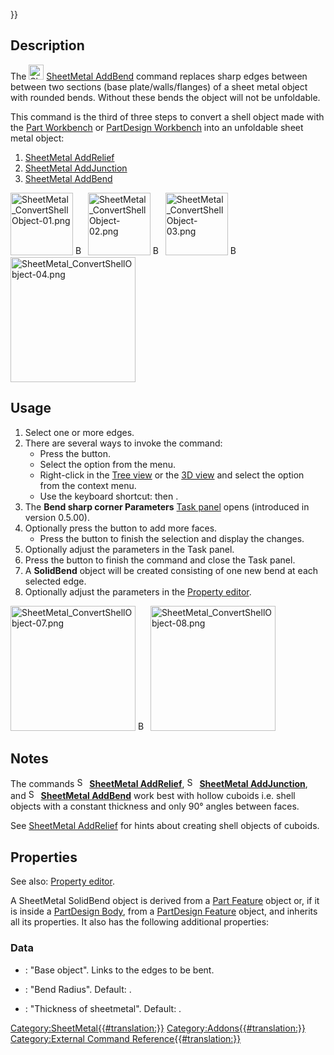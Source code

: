 {{UnfinishedDocu{{#translation:}}}}
<languages/>
<translate>

<!--T:1-->
{{Docnav
|[[SheetMetal_AddJunction|AddJunction]]
|[[SheetMetal_SketchOnSheet|SketchOnSheet]]
|[[SheetMetal_Workbench|SheetMetal]]
|IconL=SheetMetal_AddJunction.svg
|IconR=SheetMetal_SketchOnSheet.svg
|IconC=Sheetmetal_workbench_icon.svg
}}

<!--T:2-->
{{GuiCommand
|Name=SheetMetal AddBend
|MenuLocation=SheetMetal → Make Bend
|Workbenches=[[SheetMetal_Workbench|SheetMetal]]
|Shortcut={{KEY|S}} {{KEY|B}}
|SeeAlso=[[SheetMetal_AddRelief|SheetMetal AddRelief]], [[SheetMetal_AddJunction|SheetMetal AddJunction]]
}}

== Description == <!--T:3-->

<!--T:4-->
The [[Image:SheetMetal_AddBend.svg|24px]] [[SheetMetal_AddBend|SheetMetal AddBend]] command replaces sharp edges between between two sections (base plate/walls/flanges) of a sheet metal object with rounded bends. Without these bends the object will not be unfoldable.

<!--T:22-->
This command is the third of three steps to convert a shell object made with the [[Part_Workbench|Part Workbench]] or [[PartDesign_Workbench|PartDesign Workbench]] into an unfoldable sheet metal object:
# [[SheetMetal_AddRelief|SheetMetal AddRelief]]
# [[SheetMetal_AddJunction|SheetMetal AddJunction]]
# [[SheetMetal_AddBend|SheetMetal AddBend]]

</translate>
[[Image:SheetMetal_ConvertShellObject-01.png|100px|link=]] [[Image:Button_right.svg|16px|link=]]
[[Image:SheetMetal_ConvertShellObject-02.png|100px|link=SheetMetal_AddRelief]] [[Image:Button_right.svg|16px|link=]]
[[Image:SheetMetal_ConvertShellObject-03.png|100px|link=SheetMetal_AddJunction]] [[Image:Button_right.svg|16px|link=]]
[[Image:SheetMetal_ConvertShellObject-04.png|200px|link=SheetMetal_AddBend]]
<translate>
<!--T:16-->
{{Caption|Make Bend - replace edges with bends}}

== Usage == <!--T:5-->

<!--T:18-->
# Select one or more edges.
# There are several ways to invoke the command:
#* Press the {{Button|[[Image:SheetMetal_AddBend.svg|16px]] [[SheetMetal_AddBend|Make Bend]]}} button.
#* Select the {{MenuCommand|SheetMetal → [[Image:SheetMetal_AddBend.svg|16px]] Make Bend}} option from the menu.
#* Right-click in the [[Tree_view|Tree view]] or the [[3D_view|3D view]] and select the {{MenuCommand|SheetMetal → [[Image:SheetMetal_AddBend.svg|16px]] Make Bend}} option from the context menu.
#* Use the keyboard shortcut: {{KEY|S}} then {{KEY|B}}.
# The '''Bend sharp corner Parameters''' [[Task_panel|Task panel]] opens (introduced in version 0.5.00).
# Optionally press the {{Button|Select}} button to add more faces.
#* Press the {{Button|Preview}} button to finish the selection and display the changes.
# Optionally adjust the parameters in the Task panel.
# Press the {{Button|OK}} button to finish the command and close the Task panel.
# A '''SolidBend''' object will be created consisting of one new bend at each selected edge.
# Optionally adjust the parameters in the [[Property_editor|Property editor]].

</translate>
[[Image:SheetMetal_ConvertShellObject-07.png|200px|link=]] [[Image:Button_right.svg|16px|link=]]
[[Image:SheetMetal_ConvertShellObject-08.png|200px|link=]]
<translate>

== Notes == <!--T:19-->

<!--T:20-->
The commands [[Image:SheetMetal_AddRelief.svg|16px]] '''[[SheetMetal_AddRelief|SheetMetal AddRelief]]''', [[Image:SheetMetal_AddJunction.svg|16px]] '''[[SheetMetal_AddJunction|SheetMetal AddJunction]]''', and [[Image:SheetMetal_AddBend.svg|16px]] '''[[SheetMetal_AddBend|SheetMetal AddBend]]''' work best with hollow cuboids i.e. shell objects with a constant thickness and only 90° angles between faces.

<!--T:21-->
See [[SheetMetal_AddRelief#Notes|SheetMetal AddRelief]] for hints about creating shell objects of cuboids.

== Properties == <!--T:6-->

<!--T:8-->
See also: [[Property_editor|Property editor]].

<!--T:9-->
A SheetMetal SolidBend object is derived from a [[Part_Feature|Part Feature]] object or, if it is inside a [[PartDesign_Body|PartDesign Body]], from a [[PartDesign_Feature|PartDesign Feature]] object, and inherits all its properties. It also has the following additional properties:

=== Data === <!--T:10-->

<!--T:13-->
{{Properties_Title|Parameters}}

<!--T:14-->
* {{PropertyData|base Object|LinkSub}}: "Base object". Links to the edges to be bent.
* {{PropertyData|radius|Length}}: "Bend Radius". Default: {{value|1,00 mm}}.
* {{PropertyData|thickness|Length}}: "Thickness of sheetmetal". Default: {{value|1,00 mm}}.


<!--T:7-->
{{Docnav
|[[SheetMetal_AddJunction|AddJunction]]
|[[SheetMetal_SketchOnSheet|SketchOnSheet]]
|[[SheetMetal_Workbench|SheetMetal]]
|IconL=SheetMetal_AddJunction.svg
|IconR=SheetMetal_SketchOnSheet.svg
|IconC=Sheetmetal_workbench_icon.svg
}}

</translate>
[[Category:SheetMetal{{#translation:}}]]
[[Category:Addons{{#translation:}}]]
[[Category:External Command Reference{{#translation:}}]]